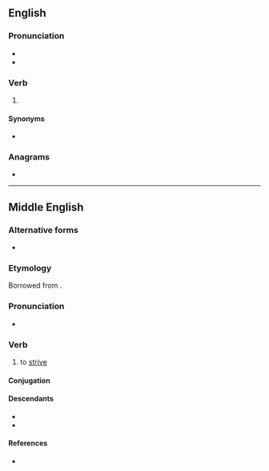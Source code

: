 ==English==

===Pronunciation===
* {{IPA|en|/ˈstɹɪvən/}}
* {{rhymes|en|ɪvən|s=2}}

===Verb===
{{head|en|verb form}}

# {{past participle of|en|strive|nocat=1}}

====Synonyms====
* {{l|en|strived}}

===Anagrams===
* {{anagrams|en|a=einrstv|inverts}}

----
==Middle English==
 
===Alternative forms===
* {{alter|enm|strive|striwen|strife|striffe}} 
 
===Etymology===
Borrowed from {{bor|enm|fro|estriver}}.
 
===Pronunciation===
* {{IPA|enm|/ˈstriːvən/}}  
 
===Verb===
{{head|enm|verb}}
 
# to [[strive]]

====Conjugation====
{{enm-conj-st|c=1|striv|strof|striv|3a=strov|w=ed|y=2}}

====Descendants====
* {{desc|en|strive}}
* {{desc|yol|streu|q=past}}
 
====References====
* {{R:MED Online|entry=strīven|pos=v|id=MED43365}}